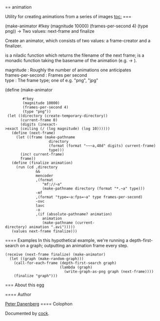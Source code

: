 == animation

Utility for creating animations from a series of images
[[toc:]]
=== {{make-animator}}
<procedure>(make-animator #!key (magnitude 10000) (frames-per-second 4) (type png)) → Two values: next-frame and finalize</procedure>
Create an animator, which consists of two values: a frame-creator and a finalizer.

{{Next-frame}} is a niladic function which returns the filename
of the next frame; {{finalize}} is a monadic function taking the
basename of the animation (e.g. {{graph}} → {{graph.avi}}).
; magnitude : Roughly the number of animations one anticipates
; frames-per-second : Frames per second
; type : The frame type; one of e.g. "png", "jpg"
<enscript highlight="scheme">(define (make-animator
         #!key
         (magnitude 10000)
         (frames-per-second 4)
         (type "png"))
  (let ((directory (create-temporary-directory))
        (current-frame 0)
        (digits (inexact->exact (ceiling (/ (log magnitude) (log 10))))))
    (define (next-frame)
      (let ((frame (make-pathname
                     directory
                     (format (format "~~~a,48d" digits) current-frame)
                     type)))
        (inc! current-frame)
        frame))
    (define (finalize animation)
      (run (cd ,directory
               &&
               mencoder
               ,(format
                  "mf://~a"
                  (make-pathname directory (format "*.~a" type)))
               -mf
               ,(format "type=~a:fps=~a" type frames-per-second)
               -ovc
               lavc
               -o
               ,(if (absolute-pathname? animation)
                  animation
                  (make-pathname (current-directory) animation ".avi")))))
    (values next-frame finalize)))
</enscript>
==== Examples
In this hypothetical example, we're running a
depth-first-search on a graph; outputting an animation frame every step.
 (receive (next-frame finalize) (make-animator)
   (let ((graph (make-random-graph)))
     (call-for-each-frame (depth-first-search graph)
                          (lambda (graph)
                            (write-graph-as-png graph (next-frame))))
     (finalize "graph")))
=== About this egg

==== Author

[[/users/klutometis|Peter Danenberg]]
==== Colophon

Documented by [[/egg/cock|cock]].